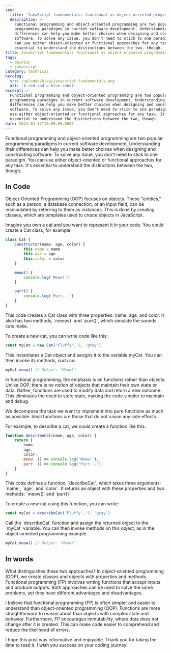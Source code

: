 ```yaml
---
seo:
  title: 'JavaScript fundamentals: functional vs object-oriented programming'
  description: >-
    Functional programming and object-oriented programming are two popular
    programming paradigms in current software development. Understanding their
    differences can help you make better choices when designing and constructing
    software. To solve any issue, you don't need to stick to one paradigm. You
    can use either object-oriented or functional approaches for any task. It's
    essential to understand the distinctions between the two, though.
title: JavaScript fundamentals functional vs object-oriented programming
tags:
  - opinion
  - javascript
category: technical
heroImg: 
  src: /uploads/blog/javascript-fundamentals.png
  alt: 'A red and a blue robot'
excerpt: >-
  Functional programming and object-oriented programming are two popular
  programming paradigms in current software development. Understanding their
  differences can help you make better choices when designing and constructing
  software. To solve any issue, you don't need to stick to one paradigm. You can
  use either object-oriented or functional approaches for any task. It's
  essential to understand the distinctions between the two, though.
date: 2023-04-12T10:00:00.000Z
---
```


Functional programming and object-oriented programming are two popular
programming paradigms in current software development. Understanding their
differences can help you make better choices when designing and constructing
software. To solve any issue, you don't need to stick to one paradigm. You can
use either object-oriented or functional approaches for any task. It's essential
to understand the distinctions between the two, though.

## In Code

Object-Oriented Programming (OOP) focuses on objects. These "entities," such as
a person, a database connection, or an input field, can be manipulated by
referring to them as instances. This is done by creating classes, which are
templates used to create objects in JavaScript.

Imagine you own a cat and you want to represent it in your code. You could
create a Cat class, for example:

```javascript
class Cat {
	constructor(name, age, color) {
		this.name = name
		this.age = age
		this.color = color
	}

	meow() {
		console.log('Meow!')
	}

	purr() {
		console.log('Purr...')
	}
}
```

This code creates a Cat class with three properties: name, age, and color. It
also has two methods, \`meow()\` and \`purr()\`, which simulate the sounds cats
make.

To create a new cat, you can write code like this:

```javascript
const myCat = new Cat('Fluffy', 5, 'gray')
```

This instantiates a Cat object and assigns it to the variable myCat. You can
then invoke its methods, such as:

```javascript
myCat.meow() // Output: "Meow!"
```

In functional programming, the emphasis is on functions rather than objects.
Unlike OOP, there is no notion of objects that maintain their own state or data.
Rather, functions are used to modify data and return a new outcome. This
eliminates the need to store state, making the code simpler to maintain and
debug.

We decompose the task we want to implement into pure functions as much as
possible. Ideal functions are those that do not cause any side effects.

For example, to describe a cat, we could create a function like this:

```javascript
function describeCat(name, age, color) {
	return {
		name,
		age,
		color,
		meow: () => console.log('Meow!'),
		purr: () => console.log('Purr...'),
	}
}
```

This code defines a function, \`describeCat\`, which takes three arguments:
\`name\`, \`age\`, and \`color\`. It returns an object with these properties and
two methods: \`meow()\` and \`purr()\`.

To create a new cat using this function, you can write:

```javascript
const myCat = describeCat('Fluffy', 5, 'gray')
```

Call the \`describeCat\` function and assign the returned object to the
\`myCat\` variable. You can then invoke methods on this object, as in the
object-oriented programming example.

```javascript
myCat.meow() // Output: "Meow!"
```

## In words

What distinguishes these two approaches? In object-oriented programming (OOP),
we create classes and objects with properties and methods. Functional
programming (FP) involves writing functions that accept inputs and produce
outputs. Both approaches can be used to solve the same problems, yet they have
different advantages and disadvantages.

I believe that functional programming (FP) is often simpler and easier to
understand than object-oriented programming (OOP). Functions are more
straightforward to reason about than objects with complex state and behavior.
Furthermore, FP encourages immutability, where data does not change after it is
created. This can make code easier to comprehend and reduce the likelihood of
errors.

I hope this post was informative and enjoyable. Thank you for taking the time to
read it. I wish you success on your coding journey!
